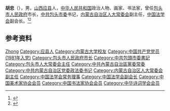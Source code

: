 {{Otheruses|other=名为胡忠的其他人物|胡忠}}

'''胡忠'''（{{bd|1944年|}}），男，[[山西|山西]][[应县|应县]]人，[[中华人民共和国|中华人民共和国]]政治人物、画家、书法家，曾任[[包头市人民政府|包头市人民政府]]市长，[[中共包头市委|中共包头市委]]书记，[[内蒙古自治区人大常委会|内蒙古自治区人大常委会]]副主任，[[中国法学会|中国法学会]]副会长。<ref>{{Cite web|title=刘墨对话胡忠|url=https://news.artron.net/20160825/n860748.html|accessdate=2020-06-30|work=雅昌新闻|archive-date=2020-07-03|archive-url=https://web.archive.org/web/20200703131433/https://news.artron.net/20160825/n860748.html|dead-url=no}}</ref><ref>{{Cite web|title=胡忠：展“诗画”双翅 笔行万里之势|url=http://www.xinhuanet.com/shuhua/rdzt/yxh4.htm|accessdate=2020-06-30|work=新华网|archiveurl=https://web.archive.org/web/20200630101913/http://www.xinhuanet.com/shuhua/rdzt/yxh4.htm|archivedate=2020-06-30|dead-url=no}}</ref>

== 参考资料 ==
{{reflist}}

{{中国人物小作品}}
{{包头市市长}}
{{Navboxes 
| title  = 胡忠在[[中国法学会|中国法学会]]的职务
| list1  =
{{中国法学会第五届理事会}}
{{中国法学会第六届理事会}}
}}

{{Authority control}}
{{DEFAULTSORT:Hu胡}}
[[Category:胡姓|Zhong]]
[[Category:应县人|Category:应县人]]
[[Category:内蒙古大学校友|Category:内蒙古大学校友]]
[[Category:中国共产党党员_(1981年入党)|Category:中国共产党党员 (1981年入党)]]
[[Category:包头市人民政府市长|Category:包头市人民政府市长]]
[[Category:中共包頭市委書記|Category:中共包頭市委書記]]
[[Category:包头市人大常委会主任|Category:包头市人大常委会主任]]
[[Category:中共內蒙古自治區黨委常委|Category:中共內蒙古自治區黨委常委]]
[[Category:中共内蒙古自治区党委政法委书记|Category:中共内蒙古自治区党委政法委书记]]
[[Category:内蒙古自治区人大常委会副主任|Category:内蒙古自治区人大常委会副主任]]
[[Category:中国法学会常务理事|Category:中国法学会常务理事]]
[[Category:中国法学会副会长|Category:中国法学会副会长]]
[[Category:中国美术家协会会员|Category:中国美术家协会会员]]
[[Category:中国书法家协会会员|Category:中国书法家协会会员]]
[[Category:中华诗词学会会员|Category:中华诗词学会会员]]
